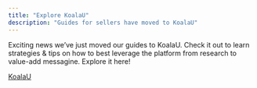 ```yaml
---
title: "Explore KoalaU"
description: "Guides for sellers have moved to KoalaU"
---
```


Exciting news we’ve just moved our guides to KoalaU. Check it out to learn strategies & tips on how to best leverage the platform from research to value-add messagine. Explore it here!

[KoalaU](https://www.getkoala.com/university)